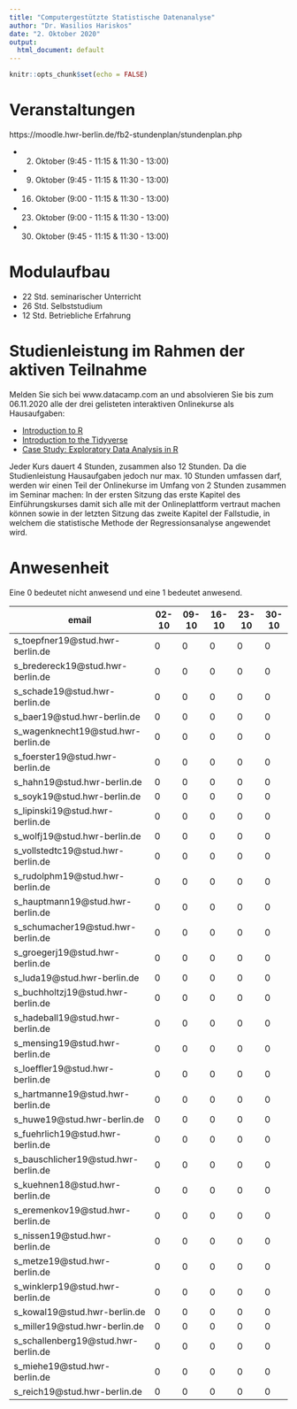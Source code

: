 ```yaml
---
title: "Computergestützte Statistische Datenanalyse"
author: "Dr. Wasilios Hariskos"
date: "2. Oktober 2020"
output:
  html_document: default
---
```


```r
knitr::opts_chunk$set(echo = FALSE)
```

# Veranstaltungen

https://moodle.hwr-berlin.de/fb2-stundenplan/stundenplan.php

+ 02. Oktober (9:45 - 11:15 & 11:30 - 13:00)
+ 09. Oktober (9:45 - 11:15 & 11:30 - 13:00)
+ 16. Oktober (9:00 - 11:15 & 11:30 - 13:00)
+ 23. Oktober (9:00 - 11:15 & 11:30 - 13:00)
+ 30. Oktober (9:45 - 11:15 & 11:30 - 13:00)

# Modulaufbau

+ 22 Std. seminarischer Unterricht
+ 26 Std. Selbststudium
+ 12 Std. Betriebliche Erfahrung

# Studienleistung im Rahmen der aktiven Teilnahme

Melden Sie sich bei www.datacamp.com an und absolvieren Sie bis zum 06.11.2020 alle der drei gelisteten interaktiven Onlinekurse als Hausaufgaben:

+ [Introduction to R](https://learn.datacamp.com/courses/free-introduction-to-r)
+ [Introduction to the Tidyverse](https://learn.datacamp.com/courses/introduction-to-the-tidyverse)
+ [Case Study: Exploratory Data Analysis in R](https://learn.datacamp.com/courses/case-study-exploratory-data-analysis-in-r)

Jeder Kurs dauert 4 Stunden, zusammen also 12 Stunden. Da die Studienleistung Hausaufgaben jedoch nur max. 10 Stunden umfassen darf, werden wir einen Teil der Onlinekurse im Umfang von 2 Stunden zusammen im Seminar machen: In der ersten Sitzung das erste Kapitel des Einführungskurses damit sich alle mit der Onlineplattform vertraut machen können sowie in der letzten Sitzung das zweite Kapitel der Fallstudie, in welchem die statistische Methode der Regressionsanalyse angewendet wird.


# Anwesenheit

Eine 0 bedeutet nicht anwesend und eine 1 bedeutet anwesend.

|email | 02-10 | 09-10 | 16-10 | 23-10 | 30-10 |
|------|--|--|--|--|--|
|s_toepfner19@stud.hwr-berlin.de | 0 | 0 | 0 | 0 | 0 |
|s_bredereck19@stud.hwr-berlin.de | 0 | 0 | 0 | 0 | 0 |
|s_schade19@stud.hwr-berlin.de | 0 | 0 | 0 | 0 | 0 |
|s_baer19@stud.hwr-berlin.de | 0 | 0 | 0 | 0 | 0 |
|s_wagenknecht19@stud.hwr-berlin.de | 0 | 0 | 0 | 0 | 0 |
|s_foerster19@stud.hwr-berlin.de | 0 | 0 | 0 | 0 | 0 |
|s_hahn19@stud.hwr-berlin.de | 0 | 0 | 0 | 0 | 0 |
|s_soyk19@stud.hwr-berlin.de | 0 | 0 | 0 | 0 | 0 |
|s_lipinski19@stud.hwr-berlin.de | 0 | 0 | 0 | 0 | 0 |
|s_wolfj19@stud.hwr-berlin.de | 0 | 0 | 0 | 0 | 0 |
|s_vollstedtc19@stud.hwr-berlin.de | 0 | 0 | 0 | 0 | 0 |
|s_rudolphm19@stud.hwr-berlin.de | 0 | 0 | 0 | 0 | 0 |
|s_hauptmann19@stud.hwr-berlin.de | 0 | 0 | 0 | 0 | 0 |
|s_schumacher19@stud.hwr-berlin.de | 0 | 0 | 0 | 0 | 0 |
|s_groegerj19@stud.hwr-berlin.de | 0 | 0 | 0 | 0 | 0 |
|s_luda19@stud.hwr-berlin.de | 0 | 0 | 0 | 0 | 0 |
|s_buchholtzj19@stud.hwr-berlin.de | 0 | 0 | 0 | 0 | 0 |
|s_hadeball19@stud.hwr-berlin.de | 0 | 0 | 0 | 0 | 0 |
|s_mensing19@stud.hwr-berlin.de | 0 | 0 | 0 | 0 | 0 |
|s_loeffler19@stud.hwr-berlin.de | 0 | 0 | 0 | 0 | 0 |
|s_hartmanne19@stud.hwr-berlin.de | 0 | 0 | 0 | 0 | 0 |
|s_huwe19@stud.hwr-berlin.de | 0 | 0 | 0 | 0 | 0 |
|s_fuehrlich19@stud.hwr-berlin.de | 0 | 0 | 0 | 0 | 0 |
|s_bauschlicher19@stud.hwr-berlin.de | 0 | 0 | 0 | 0 | 0 |
|s_kuehnen18@stud.hwr-berlin.de | 0 | 0 | 0 | 0 | 0 |
|s_eremenkov19@stud.hwr-berlin.de | 0 | 0 | 0 | 0 | 0 |
|s_nissen19@stud.hwr-berlin.de | 0 | 0 | 0 | 0 | 0 |
|s_metze19@stud.hwr-berlin.de | 0 | 0 | 0 | 0 | 0 |
|s_winklerp19@stud.hwr-berlin.de | 0 | 0 | 0 | 0 | 0 |
|s_kowal19@stud.hwr-berlin.de | 0 | 0 | 0 | 0 | 0 |
|s_miller19@stud.hwr-berlin.de | 0 | 0 | 0 | 0 | 0 |
|s_schallenberg19@stud.hwr-berlin.de | 0 | 0 | 0 | 0 | 0 |
|s_miehe19@stud.hwr-berlin.de | 0 | 0 | 0 | 0 | 0 |
|s_reich19@stud.hwr-berlin.de | 0 | 0 | 0 | 0 | 0 |